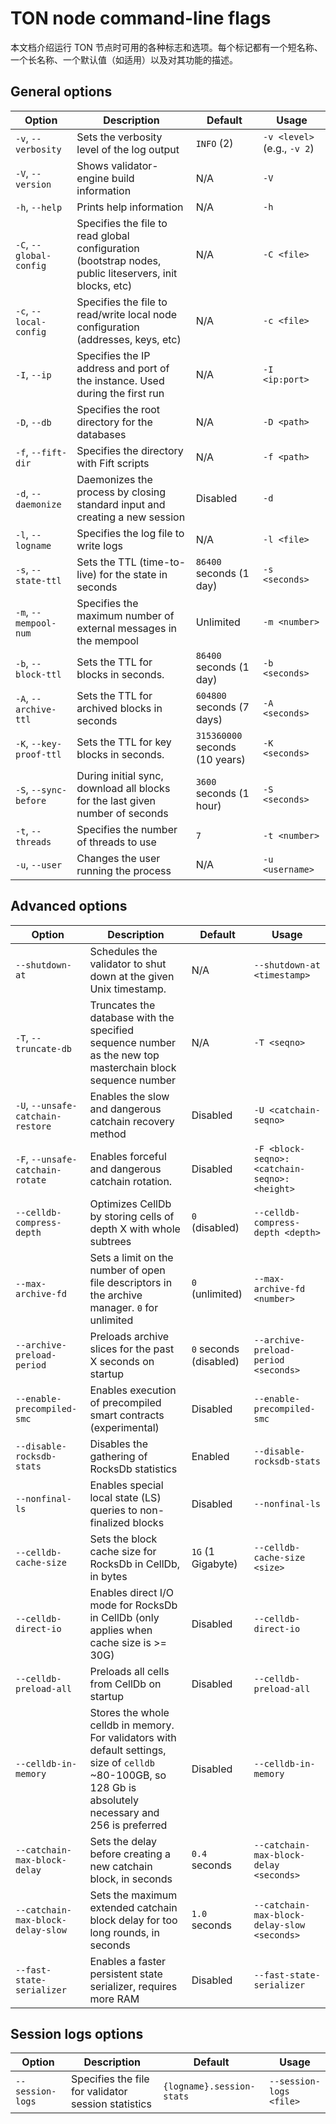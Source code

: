 
# TON node command-line flags

本文档介绍运行 TON 节点时可用的各种标志和选项。每个标记都有一个短名称、一个长名称、一个默认值（如适用）以及对其功能的描述。

## General options

| Option                  | Description                                                                                             | Default                                         | Usage                       |
| ----------------------- | ------------------------------------------------------------------------------------------------------- | ----------------------------------------------- | --------------------------- |
| `-v`, `--verbosity`     | Sets the verbosity level of the log output                                                              | `INFO` (2)                                      | `-v <level>` (e.g., `-v 2`) |
| `-V`, `--version`       | Shows validator-engine build information                                                                | N/A                                             | `-V`                        |
| `-h`, `--help`          | Prints help information                                                                                 | N/A                                             | `-h`                        |
| `-C`, `--global-config` | Specifies the file to read global configuration (bootstrap nodes, public liteservers, init blocks, etc) | N/A                                             | `-C <file>`                 |
| `-c`, `--local-config`  | Specifies the file to read/write local node configuration (addresses, keys, etc)                        | N/A                                             | `-c <file>`                 |
| `-I`, `--ip`            | Specifies the IP address and port of the instance. Used during the first run                            | N/A                                             | `-I <ip:port>`              |
| `-D`, `--db`            | Specifies the root directory for the databases                                                          | N/A                                             | `-D <path>`                 |
| `-f`, `--fift-dir`      | Specifies the directory with Fift scripts                                                               | N/A                                             | `-f <path>`                 |
| `-d`, `--daemonize`     | Daemonizes the process by closing standard input and creating a new session                             | Disabled                                        | `-d`                        |
| `-l`, `--logname`       | Specifies the log file to write logs                                                                    | N/A                                             | `-l <file>`                 |
| `-s`, `--state-ttl`     | Sets the TTL (time-to-live) for the state in seconds                                                    | `86400` seconds (1 day)                         | `-s <seconds>`              |
| `-m`, `--mempool-num`   | Specifies the maximum number of external messages in the mempool                                        | Unlimited                                       | `-m <number>`               |
| `-b`, `--block-ttl`     | Sets the TTL for blocks in seconds.                                                                     | `86400` seconds (1 day)                         | `-b <seconds>`              |
| `-A`, `--archive-ttl`   | Sets the TTL for archived blocks in seconds                                                             | `604800` seconds (7 days)                       | `-A <seconds>`              |
| `-K`, `--key-proof-ttl` | Sets the TTL for key blocks in seconds.                                                                 | `315360000` seconds (10 years)                  | `-K <seconds>`              |
| `-S`, `--sync-before`   | During initial sync, download all blocks for the last given number of seconds                           | `3600` seconds (1 hour)                         | `-S <seconds>`              |
| `-t`, `--threads`       | Specifies the number of threads to use                                                                  | `7`                                             | `-t <number>`               |
| `-u`, `--user`          | Changes the user running the process                                                                    | N/A                                             | `-u <username>`             |

## Advanced options

| Option                            | Description                                                                                                                                                 | Default                | Usage                                        |
| --------------------------------- | ----------------------------------------------------------------------------------------------------------------------------------------------------------- | ---------------------- | -------------------------------------------- |
| `--shutdown-at`                   | Schedules the validator to shut down at the given Unix timestamp.                                                                                           | N/A                    | `--shutdown-at <timestamp>`                  |
| `-T`, `--truncate-db`             | Truncates the database with the specified sequence number as the new top masterchain block sequence number                                                  | N/A                    | `-T <seqno>`                                 |
| `-U`, `--unsafe-catchain-restore` | Enables the slow and dangerous catchain recovery method                                                                                                     | Disabled               | `-U <catchain-seqno>`                        |
| `-F`, `--unsafe-catchain-rotate`  | Enables forceful and dangerous catchain rotation.                                                                                                           | Disabled               | `-F <block-seqno>:<catchain-seqno>:<height>` |
| `--celldb-compress-depth`         | Optimizes CellDb by storing cells of depth X with whole subtrees                                                                                            | `0` (disabled)         | `--celldb-compress-depth <depth>`            |
| `--max-archive-fd`                | Sets a limit on the number of open file descriptors in the archive manager. `0` for unlimited                                                               | `0` (unlimited)        | `--max-archive-fd <number>`                  |
| `--archive-preload-period`        | Preloads archive slices for the past X seconds on startup                                                                                                   | `0` seconds (disabled) | `--archive-preload-period <seconds>`         |
| `--enable-precompiled-smc`        | Enables execution of precompiled smart contracts (experimental)                                                                                             | Disabled               | `--enable-precompiled-smc`                   |
| `--disable-rocksdb-stats`         | Disables the gathering of RocksDb statistics                                                                                                                | Enabled                | `--disable-rocksdb-stats`                    |
| `--nonfinal-ls`                   | Enables special local state (LS) queries to non-finalized blocks                                                                                            | Disabled               | `--nonfinal-ls`                              |
| `--celldb-cache-size`             | Sets the block cache size for RocksDb in CellDb, in bytes                                                                                                   | `1G` (1 Gigabyte)      | `--celldb-cache-size <size>`                 |
| `--celldb-direct-io`              | Enables direct I/O mode for RocksDb in CellDb (only applies when cache size is >= 30G)                                                                      | Disabled               | `--celldb-direct-io`                         |
| `--celldb-preload-all`            | Preloads all cells from CellDb on startup                                                                                                                   | Disabled               | `--celldb-preload-all`                       |
| `--celldb-in-memory`              | Stores the whole celldb in memory. For validators with default settings, size of `celldb` ~80-100GB, so 128 Gb is absolutely necessary and 256 is preferred | Disabled               | `--celldb-in-memory`                         |
| `--catchain-max-block-delay`      | Sets the delay before creating a new catchain block, in seconds                                                                                             | `0.4` seconds          | `--catchain-max-block-delay <seconds>`       |
| `--catchain-max-block-delay-slow` | Sets the maximum extended catchain block delay for too long rounds, in seconds                                                                              | `1.0` seconds          | `--catchain-max-block-delay-slow <seconds>`  |
| `--fast-state-serializer`         | Enables a faster persistent state serializer, requires more RAM                                                                                             | Disabled               | `--fast-state-serializer`                    |

## Session logs options

| Option           | Description                                         | Default                   | Usage                   |
| ---------------- | --------------------------------------------------- | ------------------------- | ----------------------- |
| `--session-logs` | Specifies the file for validator session statistics | `{logname}.session-stats` | `--session-logs <file>` |

<Feedback />
